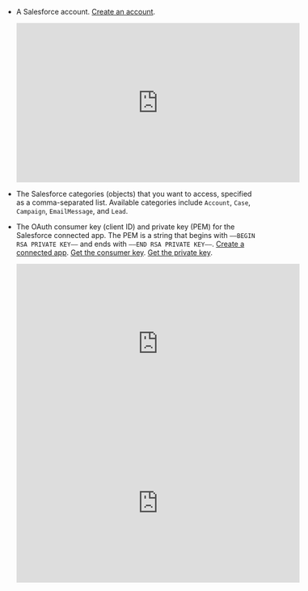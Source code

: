 - A Salesforce account. [Create an account](https://developer.salesforce.com/signup).

  <iframe
  width="560"
  height="315"
  src="https://www.youtube.com/embed/PIVPq2J1OMA"
  title="YouTube video player"
  frameborder="0"
  allow="accelerometer; autoplay; clipboard-write; encrypted-media; gyroscope; picture-in-picture"
  allowfullscreen
  ></iframe>

- The Salesforce categories (objects) that you want to access, specified as a comma-separated list. Available categories include `Account`, `Case`, `Campaign`, `EmailMessage`, and `Lead`.
- The OAuth consumer key (client ID) and private key (PEM) for the Salesforce connected app. The PEM is a string that begins with `—–BEGIN RSA PRIVATE KEY—–` and ends with `—–END RSA PRIVATE KEY—–`. [Create a connected app](https://help.salesforce.com/s/articleView?id=sf.connected_app_create.htm&type=5). [Get the consumer key](https://help.salesforce.com/s/articleView?id=sf.connected_app_rotate_consumer_details.htm&type=5). [Get the private key](https://help.salesforce.com/s/articleView?id=sf.task_create_a_certificate_and_private_key.htm&type=5).

  <iframe
  width="560"
  height="315"
  src="https://www.youtube.com/embed/GcbcMsMV4oY"
  title="YouTube video player"
  frameborder="0"
  allow="accelerometer; autoplay; clipboard-write; encrypted-media; gyroscope; picture-in-picture"
  allowfullscreen
  ></iframe>

  <iframe
  width="560"
  height="315"
  src="https://www.youtube.com/embed/hFV2Ao4aXAY"
  title="YouTube video player"
  frameborder="0"
  allow="accelerometer; autoplay; clipboard-write; encrypted-media; gyroscope; picture-in-picture"
  allowfullscreen
  ></iframe>
  

  
